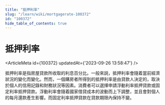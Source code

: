 ```yaml
---
title: "抵押利率"
slug: "/learn/wiki/mortgagerate-100372"
id: "100372"
hide_table_of_contents: true
---
```



# 抵押利率

<ArticleMeta id={100372} updatedAt={'2023-09-26 13:58:47'} />
<div className='border-solid border-b border-t-0 my-4 border-[var(--ifm-color-gray-300)]' />

抵押利率是指房屋貸款所收取的利息百分比。一般來説，抵押利率會隨着當前經濟狀況的變化而變化。然而，一個購房者所得到的抵押利率是由貸款人決定的，取決於個人的信用記錄和財務狀況等因素。消費者可以選擇申請浮動利率抵押貸款或固定利率抵押貸款。浮動利率會隨着國家借貸成本的波動而上下調整，並且會對個人的每月還款產生影響。而固定利率抵押貸款在貸款期限內保持不變。

